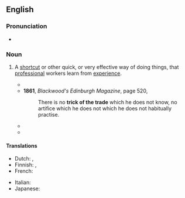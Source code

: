 ==English==

===Pronunciation===
* {{audio|en|En-au-trick of the trade.ogg|Audio (AU)}}

===Noun===
{{en-noun|tricks of the trade}}

# {{lb|en|idiomatic|mostly|in the plural}} A [[shortcut]] or other quick, or very effective way of doing things, that [[professional]] workers learn from [[experience]].
#* {{quote-text|en|year=1858|author=Thomas Carlyle|title=Critical and Miscellaneous Essays|page=130|passage=For the most part, he has some knack, or '''trick of the trade''', which by close inspection can be delected, and so the heart of his mystery be seen into.}}
#* '''1861''', ''Blackwood's Edinburgh Magazine'', page 520,
#*: There is no '''trick of the trade''' which he does not know, no artifice which he does not which he does not habitually practise.
#* {{quote-journal|en|year=1945|month=January and February||author=A Former Pupil|title=Some Memories of Crewe Works—III|journal=Railway Magazine|page=14|text=We spent a lot of time up on the staging of the great furnaces, trying to pick up the '''tricks of the trade''' from the taciturn furnacemen who sat around placidly smoking, or chewing twist, and occasionally throwing in more pig iron to the molten white-hot metal.}}
#* {{quote-text|en|year=2006|author=Ed van Hinte|title=Under Cover: Evolution of Upholstered Furniture|page=60|passage=Most customers won't notice this '''trick of the trade''', since the part is not sat upon.}}

====Translations====
{{trans-top|techniques learned from job experience}}
* Dutch: {{t|nl|kneepjes van het vak|p}}, {{t|nl|klappen van de zweep|n}}
* Finnish: {{t|fi|ammattiniksi}}, {{t|fi|ammattikikka}}
* French: {{t+|fr|ficelles du métier|f-p}}
{{trans-mid}}
* Italian: {{t|it|trucchi del mestiere|m-p}}
* Japanese: {{t|ja|[[職歴]]に[[因る|よって]][[学ぶ|学んだ]][[秘訣]]|tr=shokureki ni yotte mananda hiketsu}}
{{trans-bottom}}